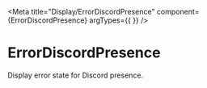 
<Meta title="Display/ErrorDiscordPresence" component={ErrorDiscordPresence} argTypes={{ }} />

# ErrorDiscordPresence

Display error state for Discord presence.

<Story name="Default">
  <div style={{ fontSize: '14px' }}>
    <ErrorDiscordPresence
      classes={StyleDiscordPresenceDefault}
      theme={{ primary: '#36393f', accent: '#2f3136', }}
      error="Unkown error description."
    />
  </div>
</Story>

<Story name="Custom">
  <div style={{ fontSize: '14px' }}>
    <ErrorDiscordPresence
      classes={StyleDiscordPresenceDefault}
      theme={{ primary: '#2672c3', accent: '#001a30', }}
      error="Unkown error description."
    />
  </div>
</Story>

